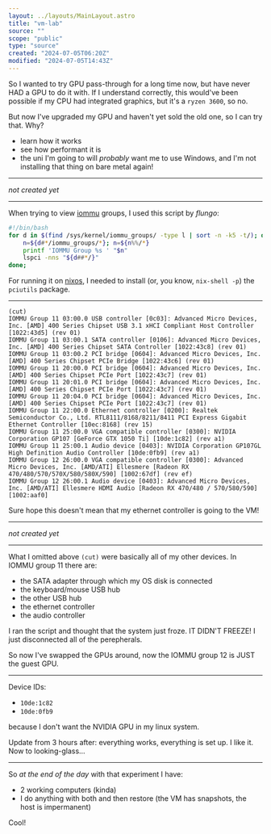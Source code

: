```yaml
---
layout: ../layouts/MainLayout.astro
title: "vm-lab"
source: ""
scope: "public"
type: "source"
created: "2024-07-05T06:20Z"
modified: "2024-07-05T14:43Z"
---
```



<NoteMeta name="vm-gpu-pass-idea" source="https://github.com/bryansteiner/gpu-passthrough-tutorial/" scope="public" type="main" created="2024-07-05T06:21Z" modified="2024-07-05T08:24Z" />

So I wanted to try GPU pass-through for a long time now, but have never HAD a GPU to do it with. If I understand correctly, this would've been possible if my CPU had integrated graphics, but it's a `ryzen 3600`, so no.

But now I've upgraded my GPU and haven't yet sold the old one, so I can try that. Why?
- learn how it works
- see how performant it is
- the uni I'm going to will *probably* want me to use Windows, and I'm not installing that thing on bare metal again!

---

*not created yet*

---

<NoteMeta name="lsiommu-nixos" source="https://gist.github.com/flungo/428c374c040de1d0a30fd4a593d39040" scope="public" type="main" created="2024-07-05T06:48Z" modified="2024-07-15T18:12Z" />

When trying to view [iommu](iommu) groups, I used this script by *flungo*:
```bash
#!/bin/bash
for d in $(find /sys/kernel/iommu_groups/ -type l | sort -n -k5 -t/); do
    n=${d#*/iommu_groups/*}; n=${n%%/*}
    printf 'IOMMU Group %s ' "$n"
    lspci -nns "${d##*/}"
done;
```

For running it on [nixos](nixos), I needed to install (or, you know, `nix-shell -p`) the `pciutils` package.

---

<NoteMeta name="2024-07-05-my-iomuu-groups" source="" scope="public" type="main" created="2024-07-05T06:54Z" modified="2024-07-05T08:24Z" />

```
(cut)
IOMMU Group 11 03:00.0 USB controller [0c03]: Advanced Micro Devices, Inc. [AMD] 400 Series Chipset USB 3.1 xHCI Compliant Host Controller [1022:43d5] (rev 01)
IOMMU Group 11 03:00.1 SATA controller [0106]: Advanced Micro Devices, Inc. [AMD] 400 Series Chipset SATA Controller [1022:43c8] (rev 01)
IOMMU Group 11 03:00.2 PCI bridge [0604]: Advanced Micro Devices, Inc. [AMD] 400 Series Chipset PCIe Bridge [1022:43c6] (rev 01)
IOMMU Group 11 20:00.0 PCI bridge [0604]: Advanced Micro Devices, Inc. [AMD] 400 Series Chipset PCIe Port [1022:43c7] (rev 01)
IOMMU Group 11 20:01.0 PCI bridge [0604]: Advanced Micro Devices, Inc. [AMD] 400 Series Chipset PCIe Port [1022:43c7] (rev 01)
IOMMU Group 11 20:04.0 PCI bridge [0604]: Advanced Micro Devices, Inc. [AMD] 400 Series Chipset PCIe Port [1022:43c7] (rev 01)
IOMMU Group 11 22:00.0 Ethernet controller [0200]: Realtek Semiconductor Co., Ltd. RTL8111/8168/8211/8411 PCI Express Gigabit Ethernet Controller [10ec:8168] (rev 15)
IOMMU Group 11 25:00.0 VGA compatible controller [0300]: NVIDIA Corporation GP107 [GeForce GTX 1050 Ti] [10de:1c82] (rev a1)
IOMMU Group 11 25:00.1 Audio device [0403]: NVIDIA Corporation GP107GL High Definition Audio Controller [10de:0fb9] (rev a1)
IOMMU Group 12 26:00.0 VGA compatible controller [0300]: Advanced Micro Devices, Inc. [AMD/ATI] Ellesmere [Radeon RX 470/480/570/570X/580/580X/590] [1002:67df] (rev ef)
IOMMU Group 12 26:00.1 Audio device [0403]: Advanced Micro Devices, Inc. [AMD/ATI] Ellesmere HDMI Audio [Radeon RX 470/480 / 570/580/590] [1002:aaf0]
```

Sure hope this doesn't mean that my ethernet controller is going to the VM!

---

*not created yet*

---

<NoteMeta name="so-yeah-about-my-iommu-groups" source="" scope="public" type="main" created="2024-07-05T08:26Z" modified="2024-07-05T08:29Z" />

What I omitted above `(cut)` were basically all of my other devices. In IOMMU group 11 there are:
- the SATA adapter through which my OS disk is connected
- the keyboard/mouse USB hub
- the other USB hub
- the ethernet controller
- the audio controller

I ran the script and thought that the system just froze. IT DIDN'T FREEZE! I just disconnected all of the perepherals.

So now I've swapped the GPUs around, now the IOMMU group 12 is JUST the guest GPU.

---

<NoteMeta name="iommu-detach-at-boot" source="https://gist.github.com/techhazard/1be07805081a4d7a51c527e452b87b26" scope="public" type="main" created="2024-07-05T09:08Z" modified="2024-07-08T14:53Z" />

Device IDs:
- `10de:1c82`
- `10de:0fb9`

because I don't want the NVIDIA GPU in my linux system.

Update from 3 hours after: everything works, everything is set up. I like it. Now to looking-glass...

---

<NoteMeta name="vm-gpu-end-of-day" source="" scope="public" type="main" created="2024-07-05T14:43Z" modified="2024-07-08T15:01Z" />

So *at the end of the day* with that experiment I have:
- 2 working computers (kinda)
- I do anything with both and then restore (the VM has snapshots, the host is impermanent)

Cool!